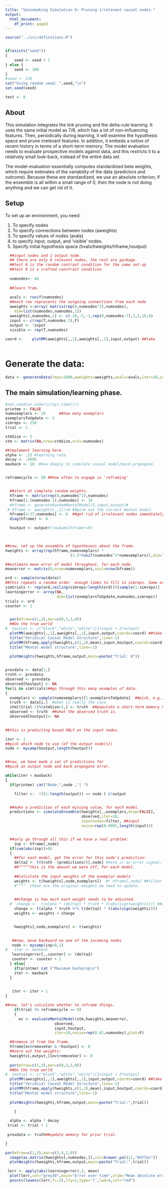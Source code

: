 ```yaml
---
title: "Sensemaking Simulation 9: Pruning irrelevant causal nodes."
output:
  html_document:
    df_print: paged
---
```





```r
source("../src/definitions.R")


if(exists("seed"))
{
    seed <- seed + 1
} else {
    seed <- 100
}
#seed <- 136
cat("Using random seed: ",seed,"\n")
set.seed(seed)

test <- 9

```
## About

This simulation integrates the link pruning and the delta-rule learning.  It uses the same
initial model as 7/8, which has a lot of non-influencing features.   Then, periodically during learning, 
it will examine the hypothesis space and prune irrelevant features.  In addition, it embeds a notion of recent history in terms of a short-term
memory.  The model evaluation needs to evaluate prospective models against data, and this restricts it to a relatively small look-back, instead of the entire data set.

The model-evaluation essentially computes standardized beta weights, which require estimates of the variability of the data
(predictors and outcome).  Because these are standardized, we use an absolute criterion; if the ensemble is all within a small
range of 0, then the node is not doing anything and we can get rid of it.


## Setup

To set up an environment, you need:

1. To specify nodes
2. To specify connections between nodes (aweights)
3. To specify values of nodes (avals)
4. to specify input, output, and 'visible' nodes.
5. Specify initial hypothesis space (hvals/hweights/hframe,houtput)


```r

  ##input nodes and 1 output node.
  ## there are only 6 relevant nodes, the rest are garbage.
  ##test 8 is the random contrast condition for the same set-up
  ##test 9 is a crafted constrast condition.
  
  numnodes<- 40
  
  ##learn from.
  
  avals <- runif(numnodes)
  ##each row represents the outgoing connections from each node
  aweights <-array( matrix(rep(0,numnodes^2),numnodes),
    dim=list(numnodes,numnodes,1))
  aweights[,numnodes,1] <- c(-10,-5,-1,rep(0,numnodes-7),1,5,10,0)
  input <- c(rep(T,numnodes-1),F)
  output <- !input
  visible <- rep(T,numnodes)
  
coord <-    plotMM(aweights[,,1],aweights[,,1],input,output) ##take 
  
```



# Generate the data:

```r

data <- generateData(reps=1000,aweights=aweights,avals=avals,iter=10,input=input,noise=noise)

```


## The main simulation/learning phase.

```r
#set.seed(as.numeric(Sys.time()))
printme <- FALSE
numexemplars <- 10      ##how many exemplars
exemplarsToUpdate <- 5
simreps <- 250
trial <- 1

stmSize <- 5
stm <- matrix(NA,nrow=stmSize,ncol=numnodes)

##implement learning here.
alpha <- .25 #learning rate.
decay <- .9995
maxback <- 10  #how deeply to simulate causal model/back-propogate.


reframecycle <- 50 ##how often to engage in 'reframing'


  ##start at complete random weights.
  hframe <- matrix(rep(0,numnodes^2),numnodes)
  hframe[1:(numnodes-1),numnodes] <- 1#
  #hframe <- generateRandomMentalModel(5,input,output)#
 # hframe <- aweights[,,1]!=0 ##pick out the correct mental model:
  hframe[4:27,numnodes] <- 0  ##get rid of irrelevant nodes immediately.
  diag(hframe) <- 0

  houtput <- output#!rowSums(hframe!=0)
  


##now, set up the ensemble of hypothesezs about the frame.
hweights <- array(rep(hframe,numexemplars) *  
                             (1-2*runif(numnodes^2*numexemplars)),dim=list(numnodes,numnodes,numexemplars))

##estimate mean error of model throughout, for each node.
meanerror <- matrix(0,nrow=numexemplars,ncol=nrow(hframe))

ord <- sample(nrow(data))
##this repeats a random order  enough times to fill in simreps. Same order each time.
simtrials <- rep(ord,ceiling(simreps/length(ord)))[sample(1:simreps)]
learningerror <- array(NA,
                       dim=list(exemplarsToUpdate,numnodes,simreps))
trials <- ord
counter <- 1


  par(mfrow=c(1,3),mar=c(0,3,3,0))
  ##Do the true world
#  textcol <- c("black","white","white")[1+input + 2*output]
  plotMM(aweights[,,1],aweights[,,1],input,output,coords=coord) ##take coordinates from earlier
  title("Veridical Causal Model Structure",line=-1)
  plotMM(hframe,apply(hweights,c(1,2),mean),input,houtput,coords=coord)
  title("Mental model structure",line=-1)
   
  plotWeights(hweights,hframe,output,main=paste("Trial: 0"))


prevdata <- data[1,]
truth <- prevdata
observed <- prevdata
observed[houtput] <- NA
for(i in simtrials)##go through this many examples of data.
{
  exemplars <- sample(numexemplars)[1:exemplarsToUpdate]  ##pick, e.g., five at a time:
  truth <- data[i,]  #what is really the case
  stm[(trial-1)%%stmSize+1,] <- truth  ##populate a short-term memory history. 
  observed <- truth  ##what the observed truth is.
  observed[houtput]<- NA

  
##this is predicting based ONLY on the input nodes.

iter <- 1
##pick which node to use (of the output node(s))
node <- mysamp(houtput,length(houtput))


##now, we have made a set of predictions for 
##pick an output node and back-propogate error.

while(iter < maxback)
{
  if(printme) cat("Node:",node ,"| ")

    filter <-  !((1:length(output)) == node ) &!output


  ##make a prediction of each missing value, for each model.
  predictions <- simulateEnsemble(hweights[,,exemplars,drop=FALSE],
                                  observed,iter=10,
                                  inputnodes=filter, ##input
                                  noise=rep(0.0001,length(input)))  


  ##only go through all this if we have a real problem:
    inp <- hframe[,node]
  if(sum(abs(inp))>0)
  {
    ##for each model, get the error for this node's prediction:
    delta2 <- t(truth -(predictions))[,node] #here is an error signal, comparing to all known true values.
    ##^^^^^this is the amount we were off, for each model.
    
    ##Calculate the input weights of the exemplar models
    weights <- t(hweights[,node,exemplars])  #* hframe[,node] ##filter weigths by frame.
    #^^^^  these are the original weights we need to update.

    
    ##change is how much each weight needs to be adjusted.
  #  change <-  t(alpha * (delta2) * truth * t(abs(sign(weights)))) ##abs(sign(weights)) forces output to 0 and preserves exemplars.
    change <- t(alpha * truth %*% t(delta2) * t(abs(sign(weights))))
    weights <- weights + change


    hweights[,node,exemplars] <- t(weights)
  

   ##now, move backward no one of the incoming nodes
   node <- mysamp(inp>0,1)
#   iter <- maxback
   learningerror[,,counter] <- (delta2)
   counter <- counter + 1
  } else{
    if(printme) cat ("Maximum backprop\n")
    iter <- maxback
  }

    
   iter <- iter + 1  
}

##now, let's calculate whether to reframe things.
    if(trial %% reframecycle == 0)
    {
      ev <- evaluateMentalModel(stm,hweights,meanerror,
                      observed,
                      input,houtput,
                      iter=10,noise=rep(0.01,numnodes),plot=F)

  ##remove it from the frame.
  hframe[ev$removeVar & !houtput] <- 0
  ##zero out the weights:
  hweights[,output,][ev$removeVar] <- 0
  
  par(mfrow=c(1,3),mar=c(0,3,3,0))
  ##Do the true world
#  textcol <- c("black","white","white")[1+input + 2*output]
  plotMM(aweights[,,1],aweights[,,1],input,output,coords=coord) ##take coordinates from earlier
  title("Veridical Causal Model Structure",line=-1)
  plotMM(hframe,apply(hweights,c(1,2),mean),input,houtput,coords=coord)
  title("Mental model structure",line=-1)
  
  plotWeights(hweights,hframe,output,main=paste("Trial:",trial))

    }
    
  alpha <- alpha * decay
 trial <- trial + 1
 
 prevdata <- truth##update memory for prior trial.

}
```


```R
par(mfrow=c(1,3),mar=c(3,4,2,0))
  image(as.matrix(hweights[,numnodes,]),col=brewer.pal(11,"RdYlGn"))
  plotWeights(hweights,hframe,output,main=paste("Trial:",trial))

 lerr <- apply(abs(learningerror),3, mean)
  plot(lerr,col="grey30",main="Error over time",ylab="Mean absolute error",xlab="Learning round")
  points(lowess(lerr,f=.2),lty=1,type='l',lwd=4,col="red")

```

